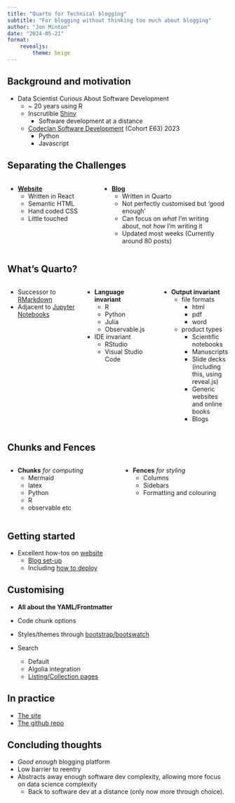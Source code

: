 ```yaml
---
title: "Quarto for Technical blogging"
subtitle: "For blogging without thinking too much about blogging"
author: "Jon Minton"
date: "2024-05-21"
format: 
    revealjs:
        theme: beige
---
```


## Background and motivation 

- Data Scientist Curious About Software Development
   - ~ 20 years using R 
   - Inscrutible [Shiny](https://www.rstudio.com/products/shiny/)
        - Software development at a distance
   - [Codeclan Software Development](https://www.bbc.co.uk/news/uk-scotland-scotland-business-66407025) (Cohort E63) 2023
        - Python
        - Javascript

## Separating the Challenges

:::: {.columns}

::: {.column width="40%"}
- [**Website**](https://jonminton.net/)
    - Written in React
    - Semantic HTML 
    - Hand coded CSS 
    - Little touched
:::

::: {.column width="60%"}
- [**Blog**](https://jonminton.github.io/jon-blog/)
    - Written in Quarto
    - Not perfectly customised but 'good enough'
    - Can focus on *what* I'm writing about, not *how* I'm writing it 
    - Updated most weeks (Currently around 80 posts)
:::

::::

## What's Quarto? {.scrollable}

:::: {.columns}

::: {.column width="30%"}
- Successor to [RMarkdown](https://rmarkdown.rstudio.com/)
- Adjacent to [Jupyter Notebooks](https://jupyter.org/)
:::

::: {.column width="30%"}
- **Language invariant**
    - R
    - Python
    - Julia
    - Observable.js
- IDE invariant
    - RStudio
    - Visual Studio Code
:::

::: {.column width="30%"}
- **Output invariant**
    - file formats
        - html
        - pdf
        - word
    - product types
        - Scientific notebooks
        - Manuscripts
        - Slide decks (including this, using reveal.js)
        - Generic websites and online books
        - Blogs
:::

::::

## Chunks and Fences

:::: {.columns}

::: {.column width="40%"}

- **Chunks** *for computing* 
    - Mermaid
    - latex
    - Python
    - R
    - observable etc

:::

::: {.column width="40%"}

- **Fences** *for styling* 
    - Columns
    - Sidebars
    - Formatting and colouring

:::

::::

## Getting started

- Excellent how-tos on [website](https://quarto.org/)
    - [Blog set-up](https://quarto.org/docs/websites/website-blog.html)
    - Including [how to deploy](https://quarto.org/docs/publishing/) 

## Customising

- **All about the YAML/Frontmatter**

- Code chunk options
- Styles/themes through [bootstrap/bootswatch](https://quarto.org/docs/dashboards/theming.html)
- Search
    - Default
    - Algolia integration
    - [Listing/Collection pages](https://quarto.org/docs/websites/website-listings.html)

## In practice

- [The site](https://jonminton.github.io/jon-blog/) 
- [The github repo](https://github.com/jonminton/jon-blog)

## Concluding thoughts

- *Good enough* blogging platform
- Low barrier to reentry
- Abstracts away enough software dev complexity, allowing more focus on data science complexity
    - Back to software dev at a distance (only now more through choice). 



